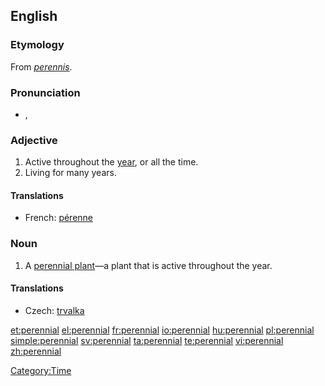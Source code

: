 {{wikipedia|dab=Perennial}}
==English==

===Etymology===
From {{etyl|la}} ''[[perennis]]''.

===Pronunciation===
* {{IPA|/pəˈɹɛniəl/}}, {{SAMPA|/p@"rEni@l/}}

===Adjective===
{{en-adj}}

# Active throughout the [[year]], or all the time.
# Living for many years.

====Translations====
{{top}}
* French: [[pérenne]]
{{bottom}}

===Noun===
{{en-noun}}

# A [[perennial plant]]—a plant that is active throughout the year.

====Translations====
{{trans-top|perennial plant}}
* Czech: [[trvalka]] {{f}}
{{trans-mid}}
{{trans-bottom}}

[[Category:Time]]

[[et:perennial]]
[[el:perennial]]
[[fr:perennial]]
[[io:perennial]]
[[hu:perennial]]
[[pl:perennial]]
[[simple:perennial]]
[[sv:perennial]]
[[ta:perennial]]
[[te:perennial]]
[[vi:perennial]]
[[zh:perennial]]
